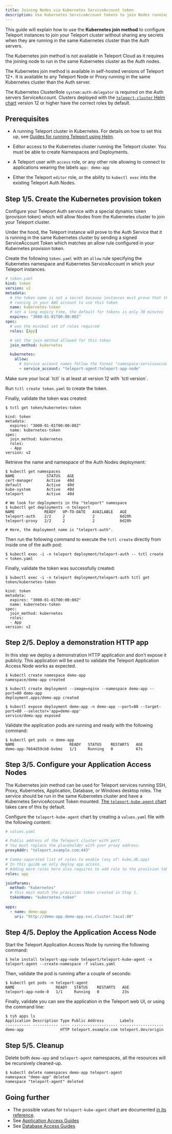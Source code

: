 ```yaml
---
title: Joining Nodes via Kubernetes ServiceAccount token
description: Use Kubernetes ServiceAccount tokens to join Nodes running in the same Kubernetes cluster than the Auth Service.
---
```


This guide will explain how to use the **Kubernetes join method** to configure
Teleport instances to join your Teleport cluster without sharing any
secrets when they are running in the same Kubernetes cluster than the Auth
servers.

<ScopedBlock scope="cloud">

The Kubernetes join method is not available in Teleport Cloud as it requires the
joining node to run in the same Kubernetes cluster as the Auth nodes.

</ScopedBlock>

The Kubernetes join method is available in self-hosted versions of Teleport 12+.
It is available to any Teleport Node or Proxy running in the same Kubernetes
cluster than the Auth server.

The Kubernetes ClusterRole `system:auth-delegator` is required on the Auth
servers ServiceAccount. Clusters deployed with the [`teleport-cluster` Helm
chart](../../reference/helm-reference/teleport-cluster.mdx) version 12 or
higher have the correct roles by default.

## Prerequisites

- A running Teleport cluster in Kubernetes. For details on how to set this up,
  see [Guides for running Teleport using Helm](../../deploy-a-cluster/helm-deployments.mdx).

- Editor access to the Kubernetes cluster running the Teleport cluster.
  You must be able to create Namespaces and Deployments.

- A Teleport user with `access` role, or any other role allowing to connect to
  applications wearing the labels `app: demo-app`

- Either the Teleport `editor` role, or the ability to `kubectl exec` into the
  existing Teleport Auth Nodes.

## Step 1/5. Create the Kubernetes provision token

Configure your Teleport Auth service with a special dynamic token (provision
token) which will allow Nodes from the Kubernetes cluster to join your Teleport
cluster.

Under the hood, the Teleport instance will prove to the Auth Service that
it is running in the same Kubernetes cluster by sending a signed ServiceAccount
Token which matches an allow rule configured in your Kubernetes provision token.

Create the following `token.yaml` with an `allow` rule specifying the Kubernetes
namespace and Kubernetes ServiceAccount in which your Teleport instances.

```yaml
# token.yaml
kind: token
version: v2
metadata:
  # the token name is not a secret because instances must prove that they are
  # running in your AWS account to use this token
  name: kubernetes-token
  # set a long expiry time, the default for tokens is only 30 minutes
  expires: "3000-01-01T00:00:00Z"
spec:
  # use the minimal set of roles required
  roles: [App]

  # set the join method allowed for this token
  join_method: kubernetes

  kubernetes:
    allow:
      # Service account names follow the format "namespace:serviceaccountname"
      - service_account: "teleport-agent:teleport-app-node"
```

<Tabs>
<TabItem label="Using local `tctl` as your current user">
Make sure your local `tctl` is at least at version 12 with `tctl version`.

Run `tctl create token.yaml` to create the token.

Finally, validate the token was created:

```code
$ tctl get token/kubernetes-token

kind: token
metadata:
  expires: "3000-01-01T00:00:00Z"
  name: kubernetes-token
spec:
  join_method: kubernetes
  roles:
  - App
version: v2
```

</TabItem>
<TabItem label="Using remote `tctl` as admin">
Retrieve the name and namespace of the Auth Nodes deployment:

```code
$ kubectl get namespaces
NAME              STATUS   AGE
cert-manager      Active   40d
default           Active   40d
kube-system       Active   40d
teleport          Active   40d

# We look for deployments in the "teleport" namespace
$ kubectl get deployments -n teleport
NAME             READY   UP-TO-DATE   AVAILABLE   AGE
teleport-auth    2/2     2            2           6d20h
teleport-proxy   2/2     2            2           6d20h

# Here, the deployment name is "teleport-auth".
```

Then run the following command to execute the `tctl create` directly from inside
one of the auth pod:

```code
$ kubectl exec -i -n teleport deployment/teleport-auth -- tctl create < token.yaml
```

Finally, validate the token was successfully created:

```code
$ kubectl exec -i -n teleport deployment/teleport-auth tctl get token/kubernetes-token

kind: token
metadata:
  expires: "3000-01-01T00:00:00Z"
  name: kubernetes-token
spec:
  join_method: kubernetes
  roles:
  - App
version: v2
```

</TabItem>
</Tabs>

## Step 2/5. Deploy a demonstration HTTP app

In this step we deploy a demonstration HTTP application and don't expose it
publicly. This application will be used to validate the Teleport Application
Access Node works as expected.

```code
$ kubectl create namespace demo-app
namespace/demo-app created

$ kubectl create deployment --image=nginx --namespace demo-app --port=80 demo-app
deployment.apps/demo-app created

$ kubectl expose deployment demo-app -n demo-app --port=80 --target-port=80 --selector='app=demo-app'
service/demo-app exposed
```

Validate the application pods are running and ready with the following command:

```code
$ kubectl get pods -n demo-app
NAME                        READY   STATUS    RESTARTS   AGE
demo-app-7664d59cb8-bvbmz   1/1     Running   0          67s
```

## Step 3/5. Configure your Application Access Nodes

The Kubernetes join method can be used for Teleport services running SSH, Proxy,
Kubernetes, Application, Database, or Windows desktop roles. The service should
be run in the same Kubernetes cluster and have a Kubernetes ServiceAccount Token
mounted. [The `teleport-kube-agent`
chart](../../reference/helm-reference/teleport-kube-agent.mdx) takes care of
this by default.

Configure the `teleport-kube-agent` chart by creating a `values.yaml` file with
the following content:

```yaml
# values.yaml

# Public address of the Teleport cluster with port.
# You must replace the placeholder with your proxy address.
proxyAddr: "teleport.example.com:443"

# Comma-separated list of roles to enable (any of: kube,db,app)
# In this guide we only deploy app access.
# Adding more roles here also requires to add role to the provision token created in step 1.
roles: app

joinParams:
  method: "kubernetes"
  # this must match the provision token created in Step 1.
  tokenName: "kubernetes-token"
  
apps:
  - name: demo-app
    uri: "http://demo-app.demo-app.svc.cluster.local:80"
```

## Step 4/5. Deploy the Application Access Node

Start the Teleport Application Access Node by running the following command:

```code
$ helm install teleport-app-node teleport/teleport-kube-agent -n teleport-agent --create-namespace -f values.yaml
```

Then, validate the pod is running after a couple of seconds:

```code
$ kubectl get pods -n teleport-agent
NAME                  READY   STATUS    RESTARTS   AGE
teleport-app-node-0   1/1     Running   0          23s
```

Finally, validate you can see the application in the Teleport web UI, or using the command line:

```code
$ tsh apps ls
Application Description Type Public Address       Labels              
----------- ----------- ---- -------------------- ------------------- 
demo-app                HTTP teleport.example.com teleport.dev/origin 
```

## Step 5/5. Cleanup

Delete both `demo-app` and `teleport-agent` namespaces, all the resources will
be recursively cleaned-up.

```code
$ kubectl delete namespaces demo-app teleport-agent
namespace "demo-app" deleted
namespace "teleport-agent" deleted
```

## Going further

- The possible values for `teleport-kube-agent` chart are documented [in its reference](../../reference/helm-reference/teleport-kube-agent.mdx).
- See [Application Access Guides](../../application-access/guides.mdx)
- See [Database Access Guides](../../database-access/guides.mdx)
